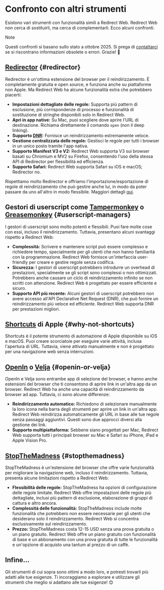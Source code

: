 # Confronto con altri strumenti

Esistono vari strumenti con funzionalità simili a Redirect Web. Redirect Web non cerca di sostituirli, ma cerca di complementarli. Ecco alcuni confronti.

> [!NOTE]
> Questi confronti si basano sullo stato a ottobre 2025. Si prega di [contattarci](/contact-us) se si riscontrano informazioni obsolete o errori. Grazie! 🙏

## [Redirector](https://github.com/einaregilsson/Redirector) {#redirector}

Redirector è un'ottima estensione del browser per il reindirizzamento. È completamente gratuita e open source, e funziona anche su piattaforme non Apple. Ma Redirect Web ha alcune funzionalità extra che potrebbero piacerti:

*   **Impostazioni dettagliate delle regole:** Supporta più pattern di esclusione, più corrispondenze di processo e funzionalità di sostituzione di stringhe disponibili solo in Redirect Web.
*   **Apri in app native:** Su Mac, puoi scegliere dove aprire l'URL di destinazione. Richiama direttamente il comando `open` (non il deep linking).
*   **Supporto [DNR](https://blog.mozilla.org/addons/2023/05/17/declarativenetrequest-available-in-firefox/):** Fornisce un reindirizzamento estremamente veloce.
*   **Gestione centralizzata delle regole:** Gestisci le regole per tutti i browser in un unico posto tramite l'app nativa.
*   **Supporto Manifest V3 e V2:** Redirect Web supporta V3 sui browser basati su Chromium e MV2 su Firefox, consentendo l'uso della stessa API di Redirector per flessibilità ed efficienza.
*   **Supporto Safari:** Redirect Web supporta Safari su iOS e macOS; Redirector no.

Rispettiamo molto Redirector e offriamo l'importazione/esportazione di regole di reindirizzamento che può gestire anche lui, in modo da poter passare da uno all'altro in modo flessibile. Maggiori dettagli [qui](/export-or-import-rules).

## Gestori di userscript come [Tampermonkey](https://www.tampermonkey.net/) o [Greasemonkey](https://www.greasespot.net/) {#userscript-managers}

I gestori di userscript sono molto potenti e flessibili. Puoi fare molte cose con essi, incluso il reindirizzamento. Tuttavia, presentano alcuni svantaggi rispetto a Redirect Web:

*   **Complessità:** Scrivere e mantenere script può essere complesso e richiedere tempo, specialmente per gli utenti che non hanno familiarità con la programmazione. Redirect Web fornisce un'interfaccia user-friendly per creare e gestire regole senza codifica.
*   **Sicurezza:** I gestori di userscript potrebbero introdurre un overhead di prestazioni, specialmente se gli script sono complessi o non ottimizzati. Potrebbero anche causare un ciclo di reindirizzamento infinito se non scritti con attenzione. Redirect Web è progettato per essere efficiente e sicuro.
*   **Supporto API più recente:** Alcuni gestori di userscript potrebbero non avere accesso all'API Declarative Net Request (DNR), che può fornire un reindirizzamento più veloce ed efficiente. Redirect Web supporta DNR per prestazioni migliori.

## [Shortcuts](https://support.apple.com/guide/shortcuts/welcome/ios) di Apple {#why-not-shortcuts}

Shortcuts è il potente strumento di automazione di Apple disponibile su iOS e macOS. Puoi creare scorciatoie per eseguire varie attività, inclusa l'apertura di URL. Tuttavia, viene attivato manualmente e non è progettato per una navigazione web senza interruzioni.

## [OpenIn](https://loshadki.app/openin4/) o [Velja](https://sindresorhus.com/velja) {#openin-or-velja}

OpenIn e Velja sono entrambe app di selezione del browser, e hanno anche estensioni del browser che ti consentono di aprire link in un'altra app da un browser. Redirect Web ha anche una capacità di reindirizzamento da browser ad app. Tuttavia, ci sono alcune differenze:

*   **Reindirizzamento automatico:** Richiedono di selezionare manualmente la loro icona nella barra degli strumenti per aprire un link in un'altra app. Redirect Web reindirizza automaticamente gli URL in base alle tue regole senza passaggi aggiuntivi. Questi sono due approcci diversi alla gestione dei link.
*   **Supporto multipiattaforma:** Sebbene siano progettati per Mac, Redirect Web supporta tutti i principali browser su Mac e Safari su iPhone, iPad e Apple Vision Pro.

## [StopTheMadness](https://underpassapp.com/StopTheMadness/) {#stopthemadness}

StopTheMadness è un'estensione del browser che offre varie funzionalità per migliorare la navigazione web, incluso il reindirizzamento. Tuttavia, presenta alcune limitazioni rispetto a Redirect Web:

*   **Flessibilità delle regole:** StopTheMadness ha opzioni di configurazione delle regole limitate. Redirect Web offre impostazioni delle regole più dettagliate, inclusi più pattern di esclusione, elaborazione di gruppi di cattura e altro ancora.
*   **Complessità delle funzionalità:** StopTheMadness include molte funzionalità che potrebbero non essere necessarie per gli utenti che desiderano solo il reindirizzamento. Redirect Web si concentra esclusivamente sul reindirizzamento.
*   **Prezzo:** StopTheMadness costa 12-15 USD senza una prova gratuita o un piano gratuito. Redirect Web offre un piano gratuito con funzionalità di base e un abbonamento con una prova gratuita di tutte le funzionalità e un'opzione di acquisto una tantum al prezzo di un caffè.

## Infine...

Gli strumenti di cui sopra sono ottimi a modo loro, e potresti trovarli più adatti alle tue esigenze. Ti incoraggiamo a esplorare e utilizzare gli strumenti che meglio si adattano alle tue esigenze! 😊

